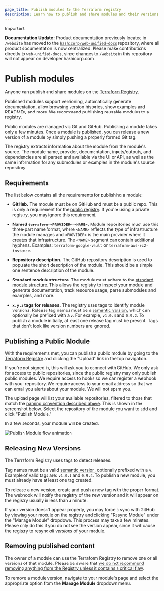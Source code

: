```yaml
---
page_title: Publish modules to the Terraform registry
description: Learn how to publish and share modules and their versions in the public Terraform registry.
---
```


> [!IMPORTANT]  
> **Documentation Update:** Product documentation previously located in `/website` has moved to the [`hashicorp/web-unified-docs`](https://github.com/hashicorp/web-unified-docs) repository, where all product documentation is now centralized. Please make contributions directly to `web-unified-docs`, since changes to `/website` in this repository will not appear on developer.hashicorp.com.

# Publish modules

Anyone can publish and share modules on the [Terraform Registry](https://registry.terraform.io).

Published modules support versioning, automatically generate documentation,
allow browsing version histories, show examples and READMEs, and more. We
recommend publishing reusable modules to a registry.

Public modules are managed via Git and GitHub. Publishing a module takes only
a few minutes. Once a module is published, you can release a new version of
a module by simply pushing a properly formed Git tag.

The registry extracts information about the module from the module's source.
The module name, provider, documentation, inputs/outputs, and dependencies are
all parsed and available via the UI or API, as well as the same information for
any submodules or examples in the module's source repository.

## Requirements

The list below contains all the requirements for publishing a module:

- **GitHub.** The module must be on GitHub and must be a public repo.
  This is only a requirement for the [public registry](https://registry.terraform.io).
  If you're using a private registry, you may ignore this requirement.

- **Named `terraform-<PROVIDER>-<NAME>`.** Module repositories must use this
  three-part name format, where `<NAME>` reflects the type of infrastructure the
  module manages and `<PROVIDER>` is the main provider where it creates that
  infrastructure. The `<NAME>` segment can contain additional hyphens. Examples:
  `terraform-google-vault` or `terraform-aws-ec2-instance`.

- **Repository description.** The GitHub repository description is used
  to populate the short description of the module. This should be a simple
  one sentence description of the module.

- **Standard module structure.** The module must adhere to the
  [standard module structure](/terraform/language/modules/develop/structure).
  This allows the registry to inspect your module and generate documentation,
  track resource usage, parse submodules and examples, and more.

- **`x.y.z` tags for releases.** The registry uses tags to identify module
  versions. Release tag names must be a [semantic version](http://semver.org),
  which can optionally be prefixed with a `v`. For example, `v1.0.4` and `0.9.2`.
  To publish a module initially, at least one release tag must be present. Tags
  that don't look like version numbers are ignored.

## Publishing a Public Module

With the requirements met, you can publish a public module by going to
the [Terraform Registry](https://registry.terraform.io) and clicking the
"Upload" link in the top navigation.

If you're not signed in, this will ask you to connect with GitHub. We only
ask for access to public repositories, since the public registry may only
publish public modules. We require access to hooks so we can register a webhook
with your repository. We require access to your email address so that we can
email you alerts about your module. We will not spam you.

The upload page will list your available repositories, filtered to those that
match the [naming convention described above](#requirements). This is shown in
the screenshot below. Select the repository of the module you want to add and
click "Publish Module."

In a few seconds, your module will be created.

![Publish Module flow animation](/img/docs/registry-publish.gif)

## Releasing New Versions

The Terraform Registry uses tags to detect releases.

Tag names must be a valid [semantic version](http://semver.org), optionally
prefixed with a `v`. Example of valid tags are: `v1.0.1` and `0.9.4`. To publish
a new module, you must already have at least one tag created.

To release a new version, create and push a new tag with the proper format.
The webhook will notify the registry of the new version and it will appear
on the registry usually in less than a minute.

If your version doesn't appear properly, you may force a sync with GitHub
by viewing your module on the registry and clicking "Resync Module"
under the "Manage Module" dropdown. This process may take a few minutes.
Please only do this if you do not see the version appear, since it will
cause the registry to resync _all versions_ of your module.

## Removing published content

The owner of a module can use the Terraform Registry to remove one or all versions of that module. Please be aware that [we do not recommend removing anything from the Registry unless it contains a critical flaw](/terraform/registry/faq#how-do-i-remove-a-version-of-my-provider-module-or-policy-library-that-has-already-been-published).

To remove a module version, navigate to your module's page and select the appropriate option from the **Manage Module** dropdown menu.
